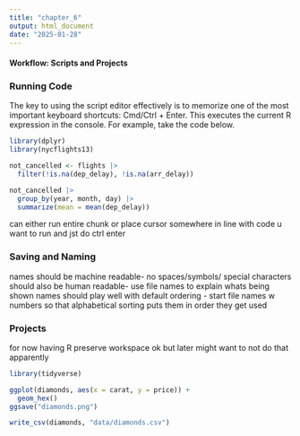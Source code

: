 ```yaml
---
title: "chapter_6"
output: html_document
date: "2025-01-28"
---
```

#### Workflow: Scripts and Projects
### Running Code
The key to using the script editor effectively is to memorize one of the most important keyboard shortcuts: Cmd/Ctrl + Enter. This executes the current R expression in the console. For example, take the code below.
```r
library(dplyr)
library(nycflights13)

not_cancelled <- flights |> 
  filter(!is.na(dep_delay), !is.na(arr_delay))

not_cancelled |> 
  group_by(year, month, day) |> 
  summarize(mean = mean(dep_delay))
```
can either run entire chunk or place cursor somewhere in line with code u want to run and jst do ctrl enter 

### Saving and Naming
names should be machine readable- no spaces/symbols/ special characters 
should also be human readable- use file names to explain whats being shown 
names should play well with default ordering - start file names w numbers so that alphabetical sorting puts them in order they get used 

### Projects
for now having R preserve workspace ok but later might want to not do that apparently 
```r
library(tidyverse)

ggplot(diamonds, aes(x = carat, y = price)) + 
  geom_hex()
ggsave("diamonds.png")

write_csv(diamonds, "data/diamonds.csv")
```

